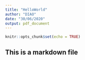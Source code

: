 ```yaml
---
title: "HelloWorld"
author: "DIAO"
date: "30/06/2020"
output: pdf_document
---
```


```r
knitr::opts_chunk$set(echo = TRUE)
```

## This is a markdown file
